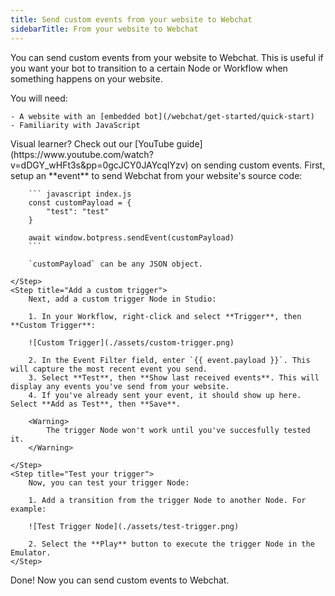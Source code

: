 ```yaml
---
title: Send custom events from your website to Webchat
sidebarTitle: From your website to Webchat
---
```


You can send custom events from your website to Webchat. This is useful if you want your bot to transition to a certain Node or Workflow when something happens on your website.

<Info>
    You will need:

    - A website with an [embedded bot](/webchat/get-started/quick-start)
    - Familiarity with JavaScript
</Info>

<Tip>
    Visual learner? Check out our [YouTube guide](https://www.youtube.com/watch?v=dDGY_wHFt3s&pp=0gcJCY0JAYcqIYzv) on sending custom events.
</Tip>

<Steps titleSize="h3">
    <Step title="Send an event to Webchat">
        First, setup an **event** to send Webchat from your website's source code:

        ``` javascript index.js
        const customPayload = {
            "test": "test"
        }

        await window.botpress.sendEvent(customPayload)
        ```

        `customPayload` can be any JSON object.

    </Step>
    <Step title="Add a custom trigger">
        Next, add a custom trigger Node in Studio:

        1. In your Workflow, right-click and select **Trigger**, then **Custom Trigger**:

        ![Custom Trigger](./assets/custom-trigger.png)

        2. In the Event Filter field, enter `{{ event.payload }}`. This will capture the most recent event you send.
        3. Select **Test**, then **Show last received events**. This will display any events you've send from your website.
        4. If you've already sent your event, it should show up here. Select **Add as Test**, then **Save**.

        <Warning>
            The trigger Node won't work until you've succesfully tested it.
        </Warning>

    </Step>
    <Step title="Test your trigger">
        Now, you can test your trigger Node:

        1. Add a transition from the trigger Node to another Node. For example:

        ![Test Trigger Node](./assets/test-trigger.png)

        2. Select the **Play** button to execute the trigger Node in the Emulator.
    </Step>
</Steps>

<Check>
    Done! Now you can send custom events to Webchat.
</Check>